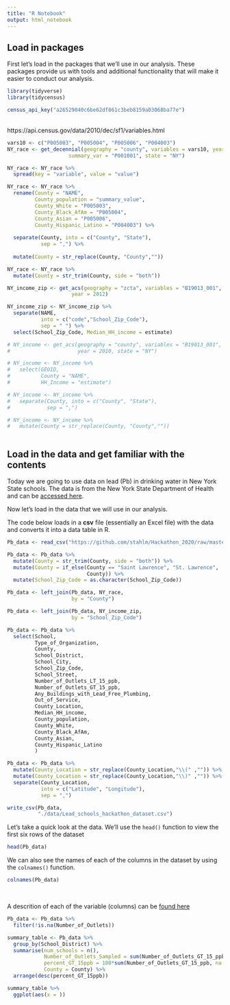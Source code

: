 ```yaml
---
title: "R Notebook"
output: html_notebook
---
```


## Load in packages 
First let's load in the packages that we'll use in our analysis.  These packages provide us with tools and additional functionality that will make it easier to conduct our analysis.
```r
library(tidyverse)
library(tidycensus)
```


```r
census_api_key("a26529040c6be62df861c3beb8159a03068ba77e")
```



<br/>
https://api.census.gov/data/2010/dec/sf1/variables.html
```r
vars10 <- c("P005003", "P005004", "P005006", "P004003")
NY_race <- get_decennial(geography = "county", variables = vars10, year = 2010,
                    summary_var = "P001001", state = "NY")
```



```r
NY_race <- NY_race %>% 
  spread(key = "variable", value = "value")
```

```r
NY_race <- NY_race %>% 
  rename(County = "NAME",
         County_population = "summary_value",
         County_White = "P005003",
         County_Black_AfAm = "P005004",
         County_Asian = "P005006",
         County_Hispanic_Latino = "P004003") %>% 
  
  separate(County, into = c("County", "State"),
           sep = ",") %>% 
  
  mutate(County = str_replace(County, "County",""))
```


```r
NY_race <- NY_race %>% 
  mutate(County = str_trim(County, side = "both"))
```



```r
NY_income_zip <- get_acs(geography = "zcta", variables = "B19013_001",
                     year = 2012)
```

```r
NY_income_zip <- NY_income_zip %>% 
  separate(NAME, 
           into = c("code","School_Zip_Code"),
           sep = " ") %>% 
  select(School_Zip_Code, Median_HH_income = estimate)
```



```r
# NY_income <- get_acs(geography = "county", variables = "B19013_001",
#                      year = 2010, state = "NY")
```

```r
# NY_income <- NY_income %>% 
#   select(GEOID,
#          County = "NAME",
#          HH_Income = "estimate")
```

```r
# NY_income <- NY_income %>% 
#   separate(County, into = c("County", "State"),
#            sep = ",")
```


```r
# NY_income <- NY_income %>% 
#   mutate(County = str_replace(County, "County",""))
  
```


## Load in the data and get familiar with the contents
Today we are going to use data on lead (Pb) in drinking water in New York State schools.  The data is from the New York State Department of Health and can be [accessed here](https://health.data.ny.gov/Health/Lead-Testing-in-School-Drinking-Water-Sampling-and/rkyy-fsv9).  

Now let's load in the data that we will use in our analysis.  

The code below loads in a **csv** file (essentially an Excel file) with the data and converts it into a data table in R.  
```r
Pb_data <- read_csv("https://github.com/stahlm/Hackathon_2020/raw/master/data/Lead_Testing_in_School_Drinking_Water_Sampling_hackathon.csv")
```

```r
Pb_data <- Pb_data %>% 
  mutate(County = str_trim(County, side = "both")) %>% 
  mutate(County = if_else(County == "Saint Lawrence", "St. Lawrence", 
                          County)) %>% 
  mutate(School_Zip_Code = as.character(School_Zip_Code))
```


```r
Pb_data <- left_join(Pb_data, NY_race,
                     by = "County")
```

```r
Pb_data <- left_join(Pb_data, NY_income_zip,
                     by = "School_Zip_Code")
```

```r
Pb_data <- Pb_data %>% 
  select(School,
         Type_of_Organization,
         County, 
         School_District, 
         School_City,
         School_Zip_Code,
         School_Street,
         Number_of_Outlets_LT_15_ppb,
         Number_of_Outlets_GT_15_ppb,
         Any_Buildings_with_Lead_Free_Plumbing,
         Out_of_Service,
         County_Location,
         Median_HH_income,
         County_population,
         County_White,
         County_Black_AfAm,
         County_Asian,
         County_Hispanic_Latino
         )
```


```r
Pb_data <- Pb_data %>% 
  mutate(County_Location = str_replace(County_Location,"\\(" ,"")) %>% 
  mutate(County_Location = str_replace(County_Location,"\\)" ,"")) %>% 
  separate(County_Location, 
           into = c("Latitude", "Longitude"),
           sep = ",")
```


```r
write_csv(Pb_data, 
          "./data/Lead_schools_hackathon_dataset.csv")
```


Let's take a quick look at the data.  We'll use the `head()` function to view the first six rows of the dataset 
```r
head(Pb_data)
```

We can also see the names of each of the columns in the dataset by using the `colnames()` function.
```r
colnames(Pb_data)
```

<br/>

A descrition of each of the variable (columns) can be [found here](https://github.com/stahlm/Hackathon_2020/raw/master/documents/NYSDOH_School_Lead_Recent_Data_Dictionary.pdf)

```r
Pb_data <- Pb_data %>% 
  filter(!is.na(Number_of_Outlets))
```




```r
summary_table <- Pb_data %>% 
  group_by(School_District) %>% 
  summarise(num_schools = n(),
            Number_of_Outlets_Sampled = sum(Number_of_Outlets_GT_15_ppb + Number_of_Outlets_LT_15_ppb, na.rm = T),
            percent_GT_15ppb = 100*sum(Number_of_Outlets_GT_15_ppb, na.rm = T)/sum(Number_of_Outlets_GT_15_ppb + Number_of_Outlets_LT_15_ppb, na.rm = T),
            County = County) %>% 
  arrange(desc(percent_GT_15ppb))
```



```r
summary_table %>% 
  ggplot(aes(x = ))
```

